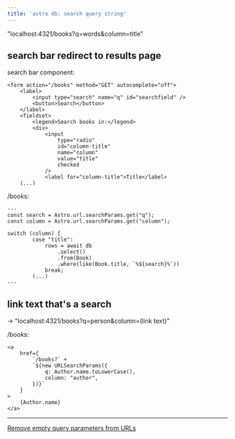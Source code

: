 ```yaml
---
title: 'astro db: search query string'
---
```


"localhost:4321/books?q=words&column=title"

## search bar redirect to results page

search bar component:
```
<form action="/books" method="GET" autocomplete="off">
    <label>
        <input type="search" name="q" id="searchfield" />
        <button>Search</button>
    </label>
    <fieldset>
        <legend>Search books in:</legend>
        <div>
            <input
                type="radio"
                id="column-title"
                name="column"
                value="title"
                checked
            />
            <label for="column-title">Title</label>
    (...)
```

/books:
```
---
const search = Astro.url.searchParams.get("q");
const column = Astro.url.searchParams.get("column");

switch (column) {
        case "title":
            rows = await db
                .select()
                .from(Book)
                .where(like(Book.title, `%${search}%`))
            break;
        (...)
---
```

## link text that's a search

 -> "localhost:4321/books?q=person&column=(link text)"

/books:
```
<a
    href={
        `/books?` +
        `${new URLSearchParams({
            q: Author.name.toLowerCase(),
            column: "author",
        })}`
    }
>
    {Author.name}
</a>
```

---

[Remove empty query parameters from URLs](https://www.jacobparis.com/content/clear-empty-params)